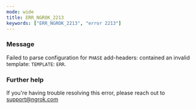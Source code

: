 ```yaml
---
mode: wide
title: ERR_NGROK_2213
keywords: ["ERR_NGROK_2213", "error 2213"]
---
```



### Message

Failed to parse configuration for `PHASE` add-headers: contained an invalid template: `TEMPLATE`: `ERR`.

<ErrorDetails />

### Further help

If you're having trouble resolving this error, please reach out to [support@ngrok.com](mailto:support@ngrok.com?subject=Help%20with%20ERR_NGROK_2213)

